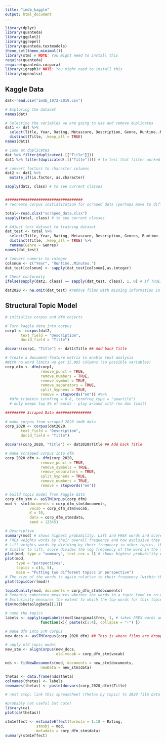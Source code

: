 ```yaml
---
title: "imdb_kaggle"
output: html_document
---
```


```r
library(dplyr)
library(quanteda)
library(ggplot2)
library(ggrepel)
library(quanteda.textmodels)
theme_set(theme_minimal())
library(stm) # NOTE: You might need to install this
require(quanteda)
require(quanteda.corpora)
library(igraph)# NOTE: You might need to install this
library(openxlsx)
```

## Kaggle Data

```r
dat<-read.csv("imdb_1972-2019.csv")

# Exploring the dataset
names(dat)

# Selecting the variables we are going to use and remove duplicates
dat1 <- dat %>% 
  select(Title, Year, Rating, Metascore, Description, Genre, Runtime..Minutes., Revenue..Millions.) %>% 
  distinct(Title, .keep_all = TRUE)
names(dat1)

# Look at duplicates 
dat %>% filter(duplicated(.[["Title"]]))
dat1 %>% filter(duplicated(.[["Title"]])) # to test that filter worked

# convert factors to character columns
dat2 <- dat1 %>%
  mutate_if(is.factor, as.character)

sapply(dat2, class) # to see current classes


###################################
# recreate corpus initialization for scraped data (perhaps move to different script later)

total<-read.xlsx("scraped_data.xlsx")
sapply(total, class) # to see current classes

# Adjust test dataset to training dataset
dat_test <- total %>% 
  select(Title, Year, Rating, Metascore, Description, Genres, Runtime..Minutes., Revenue..Millions.) %>% 
  distinct(Title, .keep_all = TRUE) %>% 
  rename(Genre = Genres)
names(dat_test)

# Convert numeric to integer 
colsnum <- c("Year", "Runtime..Minutes.")
dat_test[colsnum] <- sapply(dat_test[colsnum],as.integer)

# Check conformity 
ifelse(sapply(dat2, class) == sapply(dat_test, class), 1, 0) # if TRUE, return 1; if FALSE, return 0

dat2020 <- na.omit(dat_test) #remove films with missing information in either columns
```

## Structural Topic Model


```r
# initialize corpus and dfm objects

# Turn kaggle data into corpus
corp1 <- corpus(dat2, 
       text_field = "Description",
       docid_field = "Title")

docvars(corp1, "Title") <- dat1$Title ## Add back Title

# Create a document-feature matrix to enable text analysis
#With no word limits we get 15.003 columns (so possible variables)
corp_dfm <- dfm(corp1, 
                remove_punct = TRUE, 
                remove_numbers = TRUE,
                remove_symbol = TRUE, 
                remove_separators = TRUE,
                split_hyphens = TRUE,
                remove = stopwords("en")) #%>%
  #dfm_trim(min_termfreq = 0.8, termfreq_type = "quantile") 
  # only keeps top 5% of words - play around with (no doc limit)

######### Scraped Data ################
  
# make corpus from scraped 2020 imdb data
corp_2020 <- corpus(dat2020, 
       text_field = "Description",
       docid_field = "Title")

docvars(corp_2020, "Title") <- dat2020$Title ## Add back Title

# make scrapped corpus into dfm 
corp_2020_dfm <- dfm(corp_2020,
                remove_punct = TRUE,
                remove_symbols = TRUE,
                remove_separators = TRUE,
                split_hyphens = TRUE,
                remove_numbers = TRUE,   
                remove = stopwords("en")) 

```

```r
# build topic model from kaggle data
corp_dfm_stm <- asSTMCorpus(corp_dfm)
mod <- stm(documents = corp_dfm_stm$documents, 
           vocab = corp_dfm_stm$vocab,
           K = 10, 
           data = corp_dfm_stm$data,
           seed = 12345)

# Descriptive 
summary(mod) # shows highest probability, Lift and FREX words and score
# FREX weights words by their overall frequency and how exclusive they are to the topic.
# Lift weights words by dividing by their frequency in other topics, therefore giving higher weight to words that appear less frequently in other topics.
# Similar to lift, score divides the log frequency of the word in the topic by the log frequency of the word in other topics.
plot(mod, type = "summary", text.cex = 1) # shows highest probability words in each topic
plot(mod,
     type = "perspectives",
     topics = c(4, 5),
     main = "Putting two different topics in perspective")
# The size of the words is again relative to their frequency (within the combination of the two topics). The x-axis shows the dregree that specific words align with Topic 4 or Topic 5. 
plot(topicCorr(mod))

topicQuality(mod, documents = corp_dfm_stm$documents)
# Semantic coherence measures whether the words in a topic tend to co-occur together.
# Exclusivity measures the extent to which the top words for this topic are do not appear as top words in other topics -- i.e., the extent to which its top words are 'exclusive.'
dim(mod$beta$logbeta[[1]])

# name the topics
labels <- apply(sageLabels(mod)$marginal$frex, 1, # takes FREX words and concatenates them 
                function(x){ paste(x[1:4], collapse = "-") })

# make dfm into STM corpus
new_docs <- asSTMCorpus(corp_2020_dfm) ## This is where films are dropped if na.omit not run (above)

# apply old topic model
new_stm <- alignCorpus(new_docs,
                       old.vocab = corp_dfm_stm$vocab)

nds <- fitNewDocuments(mod, documents = new_stm$documents,
                newData = new_stm$data)

thetas <- data.frame(nds$theta)
colnames(thetas) <- labels
rownames(thetas) <- paste(docvars(corp_2020_dfm)$Title)

# next step: link this spreadsheet (thetas by topic) to 2020 film data to create model

#probably not useful but cute!
library(ca)
plot(ca(thetas))

```

```r

stm1effect <- estimateEffect(formula = 1:10 ~ Rating,
              stmobj = mod,
              metadata = corp_dfm_stm$data)
summary(stm1effect)

``` 
